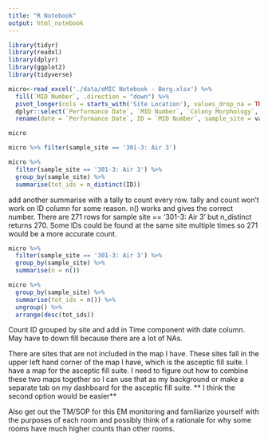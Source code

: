 ```yaml
---
title: "R Notebook"
output: html_notebook
---
```


```r
library(tidyr)
library(readxl)
library(dplyr)
library(ggplot2)
library(tidyverse)
```

```r
micro<-read_excel('./data/eMIC Notebook - Berg.xlsx') %>% 
  fill(`MID Number`, .direction = "down") %>% 
  pivot_longer(cols = starts_with('Site Location'), values_drop_na = TRUE) %>% 
  dplyr::select(`Performance Date`, `MID Number`, `Colony Morphology`, value) %>% 
  rename(date = `Performance Date`, ID = `MID Number`, sample_site = value) 

micro
```



```r
micro %>% filter(sample_site == '301-3: Air 3')
```

```r
micro %>% 
  filter(sample_site == '301-3: Air 3') %>% 
  group_by(sample_site) %>% 
  summarise(tot_ids = n_distinct(ID))
```
add another summarise with a tally to count every row.
tally and count won't work on ID column for some reason.
n() works and gives the correct number. There are 271 rows for sample site == '301-3: Air 3' but n_distinct returns 270. Some IDs could be found at the same site multiple times so 271 would be a more accurate count. 

```r
micro %>% 
  filter(sample_site == '301-3: Air 3') %>% 
  group_by(sample_site) %>% 
  summarise(n = n())
```
```r
micro %>% 
  group_by(sample_site) %>% 
  summarise(tot_ids = n()) %>% 
  ungroup() %>% 
  arrange(desc(tot_ids))
```

Count ID grouped by site and add in Time component with date column. May have to down fill because there are a lot of NAs.

There are sites that are not included in the map I have. These sites fall in the upper left hand corner of the map I have, which is the asceptic fill suite. I have a map for the asceptic fill suite. I need to figure out how to combine these two maps together so I can use that as my background or make a separate tab on my dashboard for the asceptic fill suite. ** I think the second option would be easier**



Also get out the TM/SOP for this EM monitoring and familiarize yourself with the purposes of each room and possibly think of a rationale for why some rooms have much higher counts than other rooms. 

```r

```




